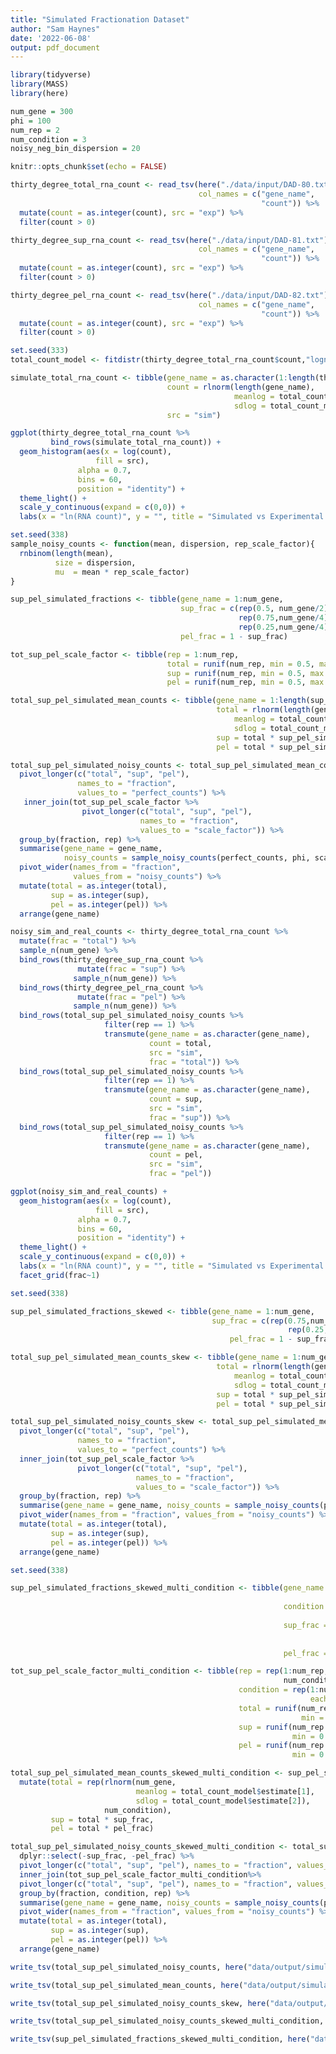 ```yaml
---
title: "Simulated Fractionation Dataset"
author: "Sam Haynes"
date: '2022-06-08'
output: pdf_document
---
```


```r
library(tidyverse)
library(MASS)
library(here)

num_gene = 300
phi = 100
num_rep = 2
num_condition = 3
noisy_neg_bin_dispersion = 20

knitr::opts_chunk$set(echo = FALSE)

thirty_degree_total_rna_count <- read_tsv(here("./data/input/DAD-80.txt"),
                                          col_names = c("gene_name",
                                                        "count")) %>%
  mutate(count = as.integer(count), src = "exp") %>%
  filter(count > 0)

thirty_degree_sup_rna_count <- read_tsv(here("./data/input/DAD-81.txt"),
                                          col_names = c("gene_name",
                                                        "count")) %>%
  mutate(count = as.integer(count), src = "exp") %>%
  filter(count > 0)

thirty_degree_pel_rna_count <- read_tsv(here("./data/input/DAD-82.txt"),
                                          col_names = c("gene_name",
                                                        "count")) %>%
  mutate(count = as.integer(count), src = "exp") %>%
  filter(count > 0)
```

```r
set.seed(333)
total_count_model <- fitdistr(thirty_degree_total_rna_count$count,"lognormal")

simulate_total_rna_count <- tibble(gene_name = as.character(1:length(thirty_degree_total_rna_count$gene_name)), 
                                   count = rlnorm(length(gene_name),
                                                  meanlog = total_count_model$estimate[1], 
                                                  sdlog = total_count_model$estimate[2]),
                                   src = "sim")

ggplot(thirty_degree_total_rna_count %>%
         bind_rows(simulate_total_rna_count)) +
  geom_histogram(aes(x = log(count),
                   fill = src),
               alpha = 0.7,
               bins = 60,
               position = "identity") +
  theme_light() +
  scale_y_continuous(expand = c(0,0)) +
  labs(x = "ln(RNA count)", y = "", title = "Simulated vs Experimental Total RNA counts")


```

```r
set.seed(338)
sample_noisy_counts <- function(mean, dispersion, rep_scale_factor){
  rnbinom(length(mean),
          size = dispersion,
          mu  = mean * rep_scale_factor)
}

sup_pel_simulated_fractions <- tibble(gene_name = 1:num_gene,
                                      sup_frac = c(rep(0.5, num_gene/2),
                                                   rep(0.75,num_gene/4),
                                                   rep(0.25,num_gene/4)),
                                      pel_frac = 1 - sup_frac)

tot_sup_pel_scale_factor <- tibble(rep = 1:num_rep,
                                   total = runif(num_rep, min = 0.5, max = 3),
                                   sup = runif(num_rep, min = 0.5, max = 3),
                                   pel = runif(num_rep, min = 0.5, max = 3))

total_sup_pel_simulated_mean_counts <- tibble(gene_name = 1:length(sup_pel_simulated_fractions$sup_frac),
                                              total = rlnorm(length(gene_name),
                                                  meanlog = total_count_model$estimate[1], 
                                                  sdlog = total_count_model$estimate[2]),
                                              sup = total * sup_pel_simulated_fractions$sup_frac,
                                              pel = total * sup_pel_simulated_fractions$pel_frac)

total_sup_pel_simulated_noisy_counts <- total_sup_pel_simulated_mean_counts %>%
  pivot_longer(c("total", "sup", "pel"),
               names_to = "fraction",
               values_to = "perfect_counts") %>%
   inner_join(tot_sup_pel_scale_factor %>%
                pivot_longer(c("total", "sup", "pel"),
                             names_to = "fraction",
                             values_to = "scale_factor")) %>%
  group_by(fraction, rep) %>%
  summarise(gene_name = gene_name,
            noisy_counts = sample_noisy_counts(perfect_counts, phi, scale_factor)) %>%
  pivot_wider(names_from = "fraction",
              values_from = "noisy_counts") %>%
  mutate(total = as.integer(total),
         sup = as.integer(sup),
         pel = as.integer(pel)) %>%
  arrange(gene_name)
```

```r
noisy_sim_and_real_counts <- thirty_degree_total_rna_count %>%
  mutate(frac = "total") %>%
  sample_n(num_gene) %>%
  bind_rows(thirty_degree_sup_rna_count %>%
               mutate(frac = "sup") %>%
              sample_n(num_gene)) %>%
  bind_rows(thirty_degree_pel_rna_count %>%
               mutate(frac = "pel") %>%
              sample_n(num_gene)) %>%
  bind_rows(total_sup_pel_simulated_noisy_counts %>%
                     filter(rep == 1) %>%
                     transmute(gene_name = as.character(gene_name),
                               count = total,
                               src = "sim",
                               frac = "total")) %>%
  bind_rows(total_sup_pel_simulated_noisy_counts %>%
                     filter(rep == 1) %>%
                     transmute(gene_name = as.character(gene_name),
                               count = sup,
                               src = "sim",
                               frac = "sup")) %>%
  bind_rows(total_sup_pel_simulated_noisy_counts %>%
                     filter(rep == 1) %>%
                     transmute(gene_name = as.character(gene_name),
                               count = pel,
                               src = "sim",
                               frac = "pel"))

ggplot(noisy_sim_and_real_counts) +
  geom_histogram(aes(x = log(count),
                   fill = src),
               alpha = 0.7,
               bins = 60,
               position = "identity") +
  theme_light() +
  scale_y_continuous(expand = c(0,0)) +
  labs(x = "ln(RNA count)", y = "", title = "Simulated vs Experimental RNA counts") +
  facet_grid(frac~1)

```

```r
set.seed(338)

sup_pel_simulated_fractions_skewed <- tibble(gene_name = 1:num_gene,
                                             sup_frac = c(rep(0.75,num_gene - 20),
                                                              rep(0.25,20)),
                                                 pel_frac = 1 - sup_frac)

total_sup_pel_simulated_mean_counts_skew <- tibble(gene_name = 1:num_gene,
                                              total = rlnorm(length(gene_name),
                                                  meanlog = total_count_model$estimate[1], 
                                                  sdlog = total_count_model$estimate[2]),
                                              sup = total * sup_pel_simulated_fractions_skewed$sup_frac,
                                              pel = total * sup_pel_simulated_fractions_skewed$pel_frac)

total_sup_pel_simulated_noisy_counts_skew <- total_sup_pel_simulated_mean_counts_skew %>%
  pivot_longer(c("total", "sup", "pel"),
               names_to = "fraction",
               values_to = "perfect_counts") %>%
  inner_join(tot_sup_pel_scale_factor %>%
               pivot_longer(c("total", "sup", "pel"),
                            names_to = "fraction",
                            values_to = "scale_factor")) %>%
  group_by(fraction, rep) %>%
  summarise(gene_name = gene_name, noisy_counts = sample_noisy_counts(perfect_counts, phi, scale_factor)) %>%
  pivot_wider(names_from = "fraction", values_from = "noisy_counts") %>%
  mutate(total = as.integer(total),
         sup = as.integer(sup),
         pel = as.integer(pel)) %>%
  arrange(gene_name)
```

```r
set.seed(338)

sup_pel_simulated_fractions_skewed_multi_condition <- tibble(gene_name = rep(1:num_gene,
                                                                             num_condition),
                                                             condition = rep(1:num_condition,
                                                                             each = num_gene),
                                                             sup_frac = c(rbeta(num_gene,2,2),
                                                                          rbeta(num_gene,4,2),
                                                                          rbeta(num_gene,4,1)),
                                                             pel_frac = 1 - sup_frac)

tot_sup_pel_scale_factor_multi_condition <- tibble(rep = rep(1:num_rep,
                                                             num_condition),
                                                   condition = rep(1:num_condition,
                                                                   each = num_rep),
                                                   total = runif(num_rep * num_condition,
                                                                 min = 0.5, max = 3),
                                                   sup = runif(num_rep * num_condition,
                                                               min = 0.5, max = 3),
                                                   pel = runif(num_rep * num_condition,
                                                               min = 0.5, max = 3))

total_sup_pel_simulated_mean_counts_skewed_multi_condition <- sup_pel_simulated_fractions_skewed_multi_condition %>%
  mutate(total = rep(rlnorm(num_gene,
                            meanlog = total_count_model$estimate[1],
                            sdlog = total_count_model$estimate[2]),
                     num_condition),
         sup = total * sup_frac,
         pel = total * pel_frac)

total_sup_pel_simulated_noisy_counts_skewed_multi_condition <- total_sup_pel_simulated_mean_counts_skewed_multi_condition %>%
  dplyr::select(-sup_frac, -pel_frac) %>%
  pivot_longer(c("total", "sup", "pel"), names_to = "fraction", values_to = "perfect_counts") %>%
  inner_join(tot_sup_pel_scale_factor_multi_condition%>%
  pivot_longer(c("total", "sup", "pel"), names_to = "fraction", values_to = "scale_factor")) %>%
  group_by(fraction, condition, rep) %>%
  summarise(gene_name = gene_name, noisy_counts = sample_noisy_counts(perfect_counts, phi, scale_factor)) %>%
  pivot_wider(names_from = "fraction", values_from = "noisy_counts") %>%
  mutate(total = as.integer(total),
         sup = as.integer(sup),
         pel = as.integer(pel)) %>%
  arrange(gene_name)

```

```r
write_tsv(total_sup_pel_simulated_noisy_counts, here("data/output/simulated_counts/total_sup_pel_simulated_noisy_counts.tsv"))

write_tsv(total_sup_pel_simulated_mean_counts, here("data/output/simulated_counts/total_sup_pel_simulated_noiseless_counts.tsv"))

write_tsv(total_sup_pel_simulated_noisy_counts_skew, here("data/output/simulated_counts/total_sup_pel_simulated_noisy_skewed_counts.tsv"))

write_tsv(total_sup_pel_simulated_noisy_counts_skewed_multi_condition, here("data/output/simulated_counts/total_sup_pel_simulated_noisy_skewed_multi_condition_counts.tsv"))

write_tsv(sup_pel_simulated_fractions_skewed_multi_condition, here("data/output/simulated_counts/sup_pel_simulated_fractions.tsv"))
```
